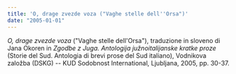 ```yaml
---
title: 'O, drage zvezde voza ("Vaghe stelle dell''Orsa")'
date: "2005-01-01"
---
```


_O, drage zvezde voza_ ("Vaghe stelle dell'Orsa"), traduzione in sloveno di Jana Okoren in _Zgodbe z Juga. Antologija južnoitalijanske kratke proze_ (Storie del Sud. Antologia di brevi prose del Sud italiano), Vodnikova založba (DSKG) -- KUD Sodobnost International, Ljubljana, 2005, pp. 30-37.
